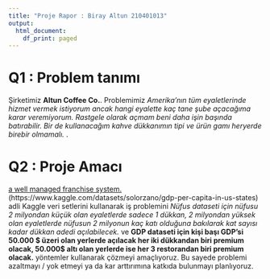 ```yaml
---
title: "Proje Rapor : Biray Altun 210401013"
output:
  html_document:
    df_print: paged
---
```


# Q1 : Problem tanımı

Şirketimiz **Altun Coffee Co.**. Problemimiz *Amerika'nın tüm eyaletlerinde hizmet vermek istiyorum ancak hangi eyalette kaç tane şube açacağıma karar veremiyorum. Rastgele olarak 
açmam beni daha işin başında batırabilir. Bir de kullanacağım kahve dükkanımın tipi ve ürün gamı heryerde birebir olmamalı.
*. 


# Q2 : Proje Amacı
[a well managed franchise system.](https://www.kaggle.com/datasets/danbraswell/state-populations-by-youth-adulthood-and-gender)(https://www.kaggle.com/datasets/solorzano/gdp-per-capita-in-us-states) adli Kaggle veri setlerini kullanarak iş problemini *Nüfus dataseti için nüfusu 2 milyondan küçük olan eyaletlerde sadece 1 dükkan, 2 milyondan yüksek olan eyaletlerde nüfusun 2 milyonun kaç katı olduğuna bakılarak  kat sayısı kadar dükkan adedi açılabilecek.* ve **GDP dataseti için kişi başı GDP'si 50.000 $ üzeri olan yerlerde açılacak her iki dükkandan biri premium olacak, 50.000$ altı olan yerlerde ise her 3 restorandan biri premium olacak.** yöntemler kullanarak çözmeyi amaçlıyoruz. Bu sayede problemi azaltmayı / yok etmeyi ya da kar arttırımına katkıda bulunmayı planlıyoruz. 







